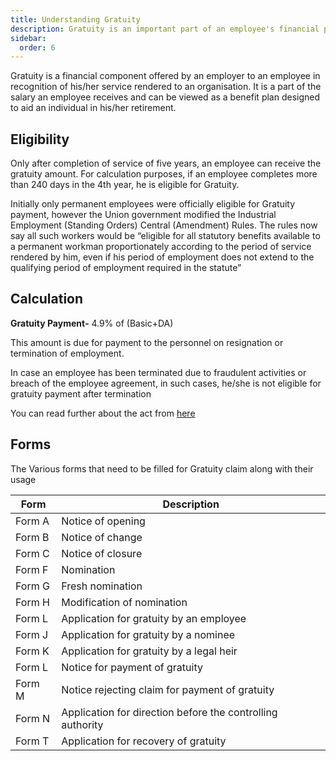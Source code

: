```yaml
---
title: Understanding Gratuity
description: Gratuity is an important part of an employee's financial plan. Learn about its eligibility criteria and calculation to make the most of it.
sidebar:
  order: 6
---
```


Gratuity is a financial component offered by an employer to an employee in recognition of his/her service rendered to an organisation. It is a part of the salary an employee receives and can be viewed as a benefit plan designed to aid an individual in his/her retirement.

## Eligibility

Only after completion of service of five years, an employee can receive the gratuity amount. For calculation purposes, if an employee completes more than 240 days in the 4th year, he is eligible for Gratuity.

Initially only permanent employees were officially eligible for Gratuity payment, however the Union government modified the Industrial Employment (Standing Orders) Central (Amendment) Rules. The rules now say all such workers would be “eligible for all statutory benefits available to a permanent workman proportionately according to the period of service rendered by him, even if his period of employment does not extend to the qualifying period of employment required in the statute”

## Calculation

**Gratuity Payment-** 4.9% of (Basic+DA) 

This amount is due for payment to the personnel on resignation or termination of employment.

In case an employee has been terminated due to fraudulent activities or breach of the employee agreement, in such cases, he/she is not eligible for gratuity payment after termination

You can read further about the act from [here](https://firebasestorage.googleapis.com/v0/b/firebase-greythr-website.appspot.com/o/flamelink%2Fmedia%2Fpublic%2F9a%2Fd1%2F9ad1c33d-ef04-4cbc-bd4b-e9af490e63c1%2Fthepaymentofgratuityrules.pdf?alt=media)

## Forms 
The Various forms that need to be filled for Gratuity claim along with their usage

| Form   	| Description                                                	|
|--------	|------------------------------------------------------------	|
| Form A 	| Notice of opening                                          	|
| Form B 	| Notice of change                                           	|
| Form C 	| Notice of closure                                          	|
| Form F 	| Nomination                                                 	|
| Form G 	| Fresh nomination                                           	|
| Form H 	| Modification of nomination                                 	|
| Form L  	| Application for gratuity by an employee                    	|
| Form J 	| Application for gratuity by a nominee                      	|
| Form K 	| Application for gratuity by a legal heir                   	|
| Form L 	| Notice for payment of gratuity                             	|
| Form M 	| Notice rejecting claim for payment of gratuity             	|
| Form N 	| Application for direction before the controlling authority 	|
| Form T 	| Application for recovery of gratuity                       	|
